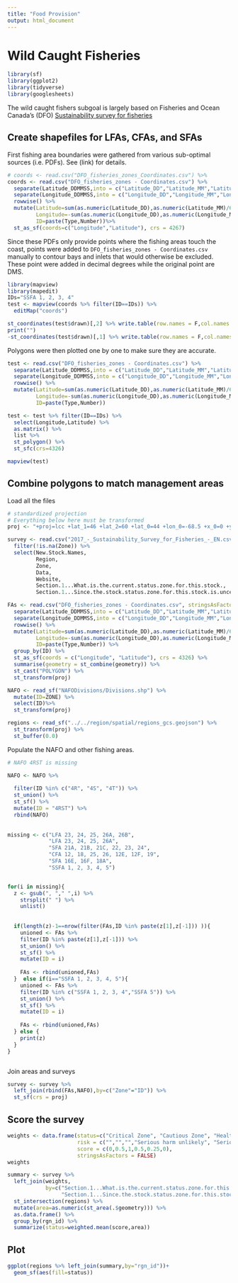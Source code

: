 ```yaml
---
title: "Food Provision"
output: html_document
---
```


# Wild Caught Fisheries

```r
library(sf)
library(ggplot2)
library(tidyverse)
library(googlesheets)

```

The wild caught fishers subgoal is largely based on Fisheries and Ocean Canada's (DFO) [Sustainability survey for fisheries](https://www.dfo-mpo.gc.ca/reports-rapports/regs/sff-cpd/survey-sondage/index-en.html)

## Create shapefiles for LFAs, CFAs, and SFAs

First fishing area boundaries were gathered from various sub-optimal sources (i.e. PDFs). See (link) for details.

```r
# coords <- read.csv("DFO_fisheries_zones_Coordinates.csv") %>% 
coords <- read.csv("DFO_fisheries_zones - Coordinates.csv") %>% 
  separate(Latitude_DDMMSS,into = c("Latitude_DD","Latitude_MM","Latitude_SS"), sep=" ") %>% 
  separate(Longitude_DDMMSS,into = c("Longitude_DD","Longitude_MM","Longitude_SS"), sep=" ") %>% 
  rowwise() %>% 
  mutate(Latitude=sum(as.numeric(Latitude_DD),as.numeric(Latitude_MM)/60,as.numeric(Latitude_SS)/3600,na.rm=TRUE),
         Longitude=-sum(as.numeric(Longitude_DD),as.numeric(Longitude_MM)/60,as.numeric(Longitude_SS)/3600,na.rm=TRUE),
         ID=paste(Type,Number))%>%
  st_as_sf(coords=c("Longitude","Latitude"), crs = 4267)
```

Since these PDFs only provide points where the fishing areas touch the coast, points were added to `DFO_fisheries_zones - Coordinates.csv` manually to contour bays and inlets that would otherwise be excluded. These point were added in decimal degrees while the original point are DMS.

```r
library(mapview)
library(mapedit)
IDs="SSFA 1, 2, 3, 4"
test <- mapview(coords %>% filter(ID==IDs)) %>%
  editMap("coords")

st_coordinates(test$drawn)[,2] %>% write.table(row.names = F,col.names = F)
print("")
-st_coordinates(test$drawn)[,1] %>% write.table(row.names = F,col.names = F)
```
Polygons were then plotted one by one to make sure they are accurate.

```r
test <- read.csv("DFO_fisheries_zones - Coordinates.csv") %>% 
  separate(Latitude_DDMMSS,into = c("Latitude_DD","Latitude_MM","Latitude_SS"), sep=" ") %>% 
  separate(Longitude_DDMMSS,into = c("Longitude_DD","Longitude_MM","Longitude_SS"), sep=" ") %>% 
  rowwise() %>% 
  mutate(Latitude=sum(as.numeric(Latitude_DD),as.numeric(Latitude_MM)/60,as.numeric(Latitude_SS)/3600,na.rm=TRUE),
         Longitude=-sum(as.numeric(Longitude_DD),as.numeric(Longitude_MM)/60,as.numeric(Longitude_SS)/3600,na.rm=TRUE),
         ID=paste(Type,Number))

test <- test %>% filter(ID==IDs) %>%
  select(Longitude,Latitude) %>% 
  as.matrix() %>% 
  list %>%
  st_polygon() %>%
  st_sfc(crs=4326)

mapview(test)
```

## Combine polygons to match management areas

Load all the files

```r
# standardized projection
# Everything below here must be transformed
proj <- "+proj=lcc +lat_1=46 +lat_2=60 +lat_0=44 +lon_0=-68.5 +x_0=0 +y_0=0 +ellps=GRS80 +towgs84=0,0,0,0,0,0,0 +units=m +no_defs"

survey <- read.csv("2017_-_Sustainability_Survey_for_Fisheries_-_EN.csv", stringsAsFactors = FALSE) %>% left_join(read.csv("DFO_fisheries_zones - Zones.csv", stringsAsFactors = FALSE),by = c("New.Stock.Names", "Old.Stock.Names", "Species.Group", "Region")) %>% 
  filter(!is.na(Zone)) %>%
  select(New.Stock.Names, 
         Region, 
         Zone, 
         Data, 
         Website, 
         Section.1...What.is.the.current.status.zone.for.this.stock.,
         Section.1...Since.the.stock.status.zone.for.this.stock.is.uncertain..select.an.option.) 

FAs <- read.csv("DFO_fisheries_zones - Coordinates.csv", stringsAsFactors = FALSE) %>% 
  separate(Latitude_DDMMSS,into = c("Latitude_DD","Latitude_MM","Latitude_SS"), sep=" ") %>% 
  separate(Longitude_DDMMSS,into = c("Longitude_DD","Longitude_MM","Longitude_SS"), sep=" ") %>% 
  rowwise() %>% 
  mutate(Latitude=sum(as.numeric(Latitude_DD),as.numeric(Latitude_MM)/60,as.numeric(Latitude_SS)/3600,na.rm=TRUE),
         Longitude=-sum(as.numeric(Longitude_DD),as.numeric(Longitude_MM)/60,as.numeric(Longitude_SS)/3600,na.rm=TRUE),
         ID=paste(Type,Number)) %>%
  group_by(ID) %>%
  st_as_sf(coords = c("Longitude", "Latitude"), crs = 4326) %>%
  summarise(geometry = st_combine(geometry)) %>%
  st_cast("POLYGON") %>% 
  st_transform(proj)

NAFO <- read_sf("NAFODivisions/Divisions.shp") %>% 
  mutate(ID=ZONE) %>% 
  select(ID)%>% 
  st_transform(proj)

regions <- read_sf("../../region/spatial/regions_gcs.geojson") %>% 
  st_transform(proj) %>% 
  st_buffer(0.0)
```

Populate the NAFO and other fishing areas.

```r
# NAFO 4RST is missing

NAFO <- NAFO %>% 
  
  filter(ID %in% c("4R", "4S", "4T")) %>% 
  st_union() %>% 
  st_sf() %>% 
  mutate(ID = "4RST") %>% 
  rbind(NAFO) 
  
  
missing <- c("LFA 23, 24, 25, 26A, 26B",
             "LFA 23, 24, 25, 26A",
             "SFA 21A, 21B, 21C, 22, 23, 24",
             "CFA 12, 18, 25, 26, 12E, 12F, 19",
             "SFA 16E, 16F, 18A",
             "SSFA 1, 2, 3, 4, 5")


for(i in missing){
  z <- gsub(", "," ",i) %>% 
    strsplit(" ") %>% 
    unlist()
  
  
  if(length(z)-1==nrow(filter(FAs,ID %in% paste(z[1],z[-1])) )){
    unioned <- FAs %>% 
    filter(ID %in% paste(z[1],z[-1])) %>% 
    st_union() %>% 
    st_sf() %>% 
    mutate(ID = i) 
  
    FAs <- rbind(unioned,FAs)
  }  else if(i=="SSFA 1, 2, 3, 4, 5"){
    unioned <- FAs %>% 
    filter(ID %in% c("SSFA 1, 2, 3, 4","SSFA 5")) %>% 
    st_union() %>% 
    st_sf() %>% 
    mutate(ID = i) 
  
    FAs <- rbind(unioned,FAs)
  } else {
    print(z)
  }
}



```

Join areas and surveys

```r
survey <- survey %>% 
  left_join(rbind(FAs,NAFO),by=c("Zone"="ID")) %>% 
  st_sf(crs = proj)
```



## Score the survey

```r
weights <- data.frame(status=c("Critical Zone", "Cautious Zone", "Healthy Zone", "Uncertain", "Uncertain", "Uncertain"),
                      risk = c("","","","Serious harm unlikely", "Serious harm possible", "Serious harm likely"),
                      score = c(0,0.5,1,0.5,0.25,0),
                      stringsAsFactors = FALSE)
weights

summary <- survey %>% 
  left_join(weights,
            by=c("Section.1...What.is.the.current.status.zone.for.this.stock."="status",
                 "Section.1...Since.the.stock.status.zone.for.this.stock.is.uncertain..select.an.option."="risk"))  %>% 
  st_intersection(regions) %>% 
  mutate(area=as.numeric(st_area(.$geometry))) %>% 
  as.data.frame() %>% 
  group_by(rgn_id) %>% 
  summarize(status=weighted.mean(score,area))
```
## Plot
```r
ggplot(regions %>% left_join(summary,by="rgn_id"))+
  geom_sf(aes(fill=status))
```

